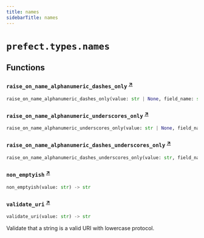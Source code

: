 ```yaml
---
title: names
sidebarTitle: names
---
```


# `prefect.types.names`

## Functions

### `raise_on_name_alphanumeric_dashes_only` <sup><a href="https://github.com/prefecthq/prefect/blob/main/src/prefect/types/names.py#L26" target="_blank">↗</a></sup>

```python
raise_on_name_alphanumeric_dashes_only(value: str | None, field_name: str = 'value') -> str | None
```

### `raise_on_name_alphanumeric_underscores_only` <sup><a href="https://github.com/prefecthq/prefect/blob/main/src/prefect/types/names.py#L50" target="_blank">↗</a></sup>

```python
raise_on_name_alphanumeric_underscores_only(value: str | None, field_name: str = 'value') -> str | None
```

### `raise_on_name_alphanumeric_dashes_underscores_only` <sup><a href="https://github.com/prefecthq/prefect/blob/main/src/prefect/types/names.py#L63" target="_blank">↗</a></sup>

```python
raise_on_name_alphanumeric_dashes_underscores_only(value: str, field_name: str = 'value') -> str
```

### `non_emptyish` <sup><a href="https://github.com/prefecthq/prefect/blob/main/src/prefect/types/names.py#L83" target="_blank">↗</a></sup>

```python
non_emptyish(value: str) -> str
```

### `validate_uri` <sup><a href="https://github.com/prefecthq/prefect/blob/main/src/prefect/types/names.py#L146" target="_blank">↗</a></sup>

```python
validate_uri(value: str) -> str
```


Validate that a string is a valid URI with lowercase protocol.

